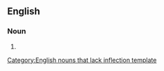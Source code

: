==English==

===Noun===
{{infl|en|noun}}[[Category:English nouns that lack inflection template]]

# {{plural of|[[bivouac]]}}
